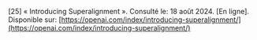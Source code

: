 \[25\]		« Introducing Superalignment ». Consulté le: 18 août 2024\. \[En ligne\]. Disponible sur: [https://openai.com/index/introducing-superalignment/](https://openai.com/index/introducing-superalignment/)